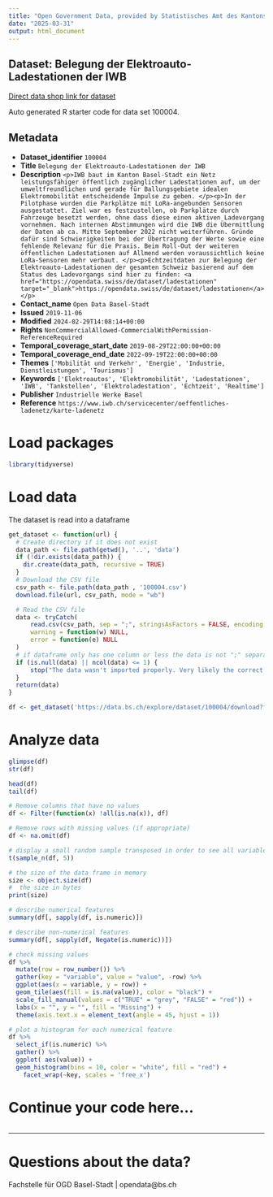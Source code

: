 ```yaml
---
title: "Open Government Data, provided by Statistisches Amt des Kantons Basel-Stadt - Fachstelle OGD"
date: "2025-03-31"
output: html_document
---
```


## Dataset: Belegung der Elektroauto-Ladestationen der IWB

[Direct data shop link for dataset](https://data.bs.ch/explore/dataset/100004)

Auto generated R starter code for data set 100004.

## Metadata

- **Dataset_identifier** `100004`
- **Title** `Belegung der Elektroauto-Ladestationen der IWB`
- **Description** `<p>IWB baut im Kanton Basel-Stadt ein Netz leistungsfähiger öffentlich zugänglicher Ladestationen auf, um der umweltfreundlichen und gerade für Ballungsgebiete idealen Elektromobilität entscheidende Impulse zu geben. </p><p>In der Pilotphase wurden die Parkplätze mit LoRa-angebunden Sensoren ausgestattet. Ziel war es festzustellen, ob Parkplätze durch Fahrzeuge besetzt werden, ohne dass diese einen aktiven Ladevorgang vornehmen. Nach internen Abstimmungen wird die IWB die Übermittlung der Daten ab ca. Mitte September 2022 nicht weiterführen. Gründe dafür sind Schwierigkeiten bei der Übertragung der Werte sowie eine fehlende Relevanz für die Praxis. Beim Roll-Out der weiteren öffentlichen Ladestationen auf Allmend werden voraussichtlich keine LoRa-Sensoren mehr verbaut. </p><p>Echtzeitdaten zur Belegung der Elektroauto-Ladestationen der gesamten Schweiz basierend auf dem Status des Ladevorgangs sind hier zu finden: <a href="https://opendata.swiss/de/dataset/ladestationen" target="_blank">https://opendata.swiss/de/dataset/ladestationen</a></p>`
- **Contact_name** `Open Data Basel-Stadt`
- **Issued** `2019-11-06`
- **Modified** `2024-02-29T14:08:14+00:00`
- **Rights** `NonCommercialAllowed-CommercialWithPermission-ReferenceRequired`
- **Temporal_coverage_start_date** `2019-08-29T22:00:00+00:00`
- **Temporal_coverage_end_date** `2022-09-19T22:00:00+00:00`
- **Themes** `['Mobilität und Verkehr', 'Energie', 'Industrie, Dienstleistungen', 'Tourismus']`
- **Keywords** `['Elektroautos', 'Elektromobilität', 'Ladestationen', 'IWB', 'Tankstellen', 'Elektroladestation', 'Echtzeit', 'Realtime']`
- **Publisher** `Industrielle Werke Basel`
- **Reference** `https://www.iwb.ch/servicecenter/oeffentliches-ladenetz/karte-ladenetz`


# Load packages

```r

library(tidyverse)
```

# Load data

The dataset is read into a dataframe

```r
get_dataset <- function(url) {
  # Create directory if it does not exist
  data_path <- file.path(getwd(), '..', 'data')
  if (!dir.exists(data_path)) {
    dir.create(data_path, recursive = TRUE)
  }
  # Download the CSV file
  csv_path <- file.path(data_path , '100004.csv')
  download.file(url, csv_path, mode = "wb")

  # Read the CSV file
  data <- tryCatch(
      read.csv(csv_path, sep = ";", stringsAsFactors = FALSE, encoding = "UTF-8"),
      warning = function(w) NULL,
      error = function(e) NULL
  )
  # if dataframe only has one column or less the data is not ";" separated
  if (is.null(data) || ncol(data) <= 1) {
      stop("The data wasn't imported properly. Very likely the correct separator couldn't be found.\nPlease check the dataset manually and adjust the code.")
  }
  return(data)
}
```

```r

df <- get_dataset('https://data.bs.ch/explore/dataset/100004/download?format=csv&timezone=Europe%2FZurich')

```

# Analyze data

```r

glimpse(df)
str(df)

head(df)
tail(df)

```

```r
# Remove columns that have no values
df <- Filter(function(x) !all(is.na(x)), df)

# Remove rows with missing values (if appropriate)
df <- na.omit(df)
```

```r
# display a small random sample transposed in order to see all variables
t(sample_n(df, 5))
```

```r
# the size of the data frame in memory
size <- object.size(df)
#  the size in bytes
print(size)
```

```r
# describe numerical features
summary(df[, sapply(df, is.numeric)])
```

```r
# describe non-numerical features
summary(df[, sapply(df, Negate(is.numeric))])
```

```r
# check missing values
df %>%
  mutate(row = row_number()) %>%
  gather(key = "variable", value = "value", -row) %>%
  ggplot(aes(x = variable, y = row)) +
  geom_tile(aes(fill = is.na(value)), color = "black") +
  scale_fill_manual(values = c("TRUE" = "grey", "FALSE" = "red")) +
  labs(x = "", y = "", fill = "Missing") +
  theme(axis.text.x = element_text(angle = 45, hjust = 1))
```

```r
# plot a histogram for each numerical feature
df %>%
  select_if(is.numeric) %>%
  gather() %>%
  ggplot( aes(value)) +
  geom_histogram(bins = 10, color = "white", fill = "red") +
    facet_wrap(~key, scales = 'free_x')
```

# Continue your code here...

```r

```
------------------------------------------------------------------------

# Questions about the data?

Fachstelle für OGD Basel-Stadt | opendata@bs.ch

